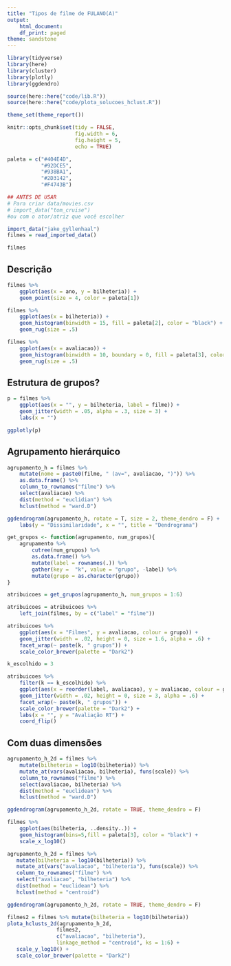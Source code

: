 ```yaml
---
title: "Tipos de filme de FULANO(A)"
output:
    html_document:
    df_print: paged
theme: sandstone
---
```


```r
library(tidyverse)
library(here)
library(cluster)
library(plotly)
library(ggdendro)

source(here::here("code/lib.R"))
source(here::here("code/plota_solucoes_hclust.R"))

theme_set(theme_report())

knitr::opts_chunk$set(tidy = FALSE,
                      fig.width = 6,
                      fig.height = 5,
                      echo = TRUE)

paleta = c("#404E4D",
           "#92DCE5",
           "#938BA1",
           "#2D3142",
           "#F4743B")
```

```r
## ANTES DE USAR
# Para criar data/movies.csv
# import_data("tom_cruise") 
#ou com o ator/atriz que você escolher
```


```r
import_data("jake_gyllenhaal") 
filmes = read_imported_data()
```

```r
filmes
```


## Descrição

```r
filmes %>% 
    ggplot(aes(x = ano, y = bilheteria)) + 
    geom_point(size = 4, color = paleta[1]) 
```



```r
filmes %>% 
    ggplot(aes(x = bilheteria)) + 
    geom_histogram(binwidth = 15, fill = paleta[2], color = "black") + 
    geom_rug(size = .5) 
```

```r
filmes %>% 
    ggplot(aes(x = avaliacao)) + 
    geom_histogram(binwidth = 10, boundary = 0, fill = paleta[3], color = "black") + 
    geom_rug(size = .5) 
```

## Estrutura de grupos?

```r
p = filmes %>% 
    ggplot(aes(x = "", y = bilheteria, label = filme)) + 
    geom_jitter(width = .05, alpha = .3, size = 3) + 
    labs(x = "")

ggplotly(p)
```

## Agrupamento hierárquico

```r
agrupamento_h = filmes %>% 
    mutate(nome = paste0(filme, " (av=", avaliacao, ")")) %>% 
    as.data.frame() %>% 
    column_to_rownames("filme") %>% 
    select(avaliacao) %>%
    dist(method = "euclidian") %>% 
    hclust(method = "ward.D")

ggdendrogram(agrupamento_h, rotate = T, size = 2, theme_dendro = F) + 
    labs(y = "Dissimilaridade", x = "", title = "Dendrograma")
```

```r
get_grupos <- function(agrupamento, num_grupos){
    agrupamento %>% 
        cutree(num_grupos) %>% 
        as.data.frame() %>% 
        mutate(label = rownames(.)) %>% 
        gather(key =  "k", value = "grupo", -label) %>% 
        mutate(grupo = as.character(grupo))
}

atribuicoes = get_grupos(agrupamento_h, num_grupos = 1:6)

atribuicoes = atribuicoes %>% 
    left_join(filmes, by = c("label" = "filme"))

atribuicoes %>% 
    ggplot(aes(x = "Filmes", y = avaliacao, colour = grupo)) + 
    geom_jitter(width = .02, height = 0, size = 1.6, alpha = .6) + 
    facet_wrap(~ paste(k, " grupos")) + 
    scale_color_brewer(palette = "Dark2")

```

```r
k_escolhido = 3

atribuicoes %>% 
    filter(k == k_escolhido) %>% 
    ggplot(aes(x = reorder(label, avaliacao), y = avaliacao, colour = grupo)) + 
    geom_jitter(width = .02, height = 0, size = 3, alpha = .6) + 
    facet_wrap(~ paste(k, " grupos")) + 
    scale_color_brewer(palette = "Dark2") + 
    labs(x = "", y = "Avaliação RT") + 
    coord_flip() 
```

## Com duas dimensões

```r
agrupamento_h_2d = filmes %>% 
    mutate(bilheteria = log10(bilheteria)) %>%
    mutate_at(vars(avaliacao, bilheteria), funs(scale)) %>%
    column_to_rownames("filme") %>%
    select(avaliacao, bilheteria) %>%
    dist(method = "euclidean") %>% 
    hclust(method = "ward.D")    

ggdendrogram(agrupamento_h_2d, rotate = TRUE, theme_dendro = F)
```

```r
filmes %>% 
    ggplot(aes(bilheteria, ..density..)) + 
    geom_histogram(bins=5,fill = paleta[3], color = "black") +
    scale_x_log10()
```

```r
agrupamento_h_2d = filmes %>%
   mutate(bilheteria = log10(bilheteria)) %>%
   mutate_at(vars("avaliacao", "bilheteria"), funs(scale)) %>%
   column_to_rownames("filme") %>%
   select("avaliacao", "bilheteria") %>%
   dist(method = "euclidean") %>%
   hclust(method = "centroid")

ggdendrogram(agrupamento_h_2d, rotate = TRUE, theme_dendro = F)
```

```r
filmes2 = filmes %>% mutate(bilheteria = log10(bilheteria))
plota_hclusts_2d(agrupamento_h_2d,
                filmes2,
                c("avaliacao", "bilheteria"),
                linkage_method = "centroid", ks = 1:6) +
   scale_y_log10() +
   scale_color_brewer(palette = "Dark2")
```